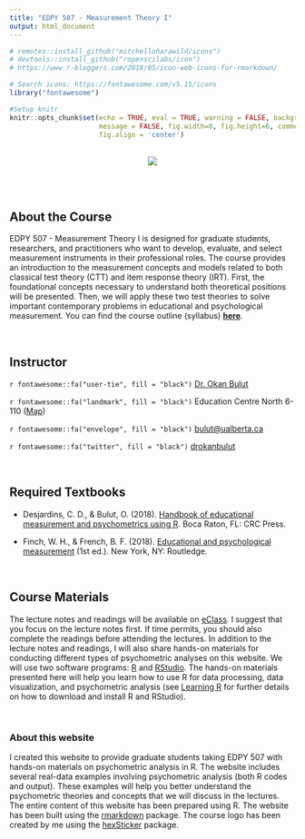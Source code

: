 ```yaml
---
title: "EDPY 507 - Measurement Theory I"
output: html_document
---
```


```r
# remotes::install_github("mitchelloharawild/icons")
# devtools::install_github("ropenscilabs/icon")
# https://www.r-bloggers.com/2018/05/icon-web-icons-for-rmarkdown/

# Search icons: https://fontawesome.com/v5.15/icons
library("fontawesome")

#Setup knitr
knitr::opts_chunk$set(echo = TRUE, eval = TRUE, warning = FALSE, background = "gray85",
                      message = FALSE, fig.width=8, fig.height=6, comment = NA,
                      fig.align = 'center')
```


<br>
<center>
![](figures/sticker.png)
</center>
<br>
<br>

## About the Course

EDPY 507 - Measurement Theory I is designed for graduate students, researchers, and practitioners who want to develop, evaluate, and select measurement instruments in their professional roles. The course provides an introduction to the measurement concepts and models related to both classical test theory (CTT) and item response theory (IRT). First, the foundational concepts necessary to understand both theoretical positions will be presented. Then, we will apply these two test theories to solve important contemporary problems in educational and psychological measurement. You can find the course outline (syllabus) [**here**](resources/EDPY 507_Winter 2022.pdf).

<br>

## Instructor

`r fontawesome::fa("user-tie", fill = "black")` [Dr. Okan Bulut](https://sites.google.com/ualberta.ca/okanbulut/)

`r fontawesome::fa("landmark", fill = "black")` Education Centre North 6-110 ([Map](https://www.ualberta.ca/maps.html?l=53.52324945573952,-113.52463416989659&z=17&campus=north_campus&b=edNorth))

`r fontawesome::fa("envelope", fill = "black")` <bulut@ualberta.ca>

`r fontawesome::fa("twitter", fill = "black")` [drokanbulut](https://twitter.com/drokanbulut)


<br>

## Required Textbooks

- Desjardins, C. D., & Bulut, O. (2018). [Handbook of educational measurement and psychometrics using R](https://www.routledge.com/Handbook-of-Educational-Measurement-and-Psychometrics-Using-R/Desjardins-Bulut/p/book/9780367734671). Boca Raton, FL: CRC Press.

- Finch, W. H., & French, B. F. (2018). [Educational and psychological measurement](ttps://doi.org/10.4324/9781315650951) (1st ed.). New York, NY: Routledge.

<br>

## Course Materials

The lecture notes and readings will be available on [eClass](https://eclass.srv.ualberta.ca). I suggest that you focus on the lecture notes first. If time permits, you should also complete the readings before attending the lectures. In addition to the lecture notes and readings, I will also share hands-on materials for conducting different types of psychometric analyses on this website. We will use two software programs: [R](https://cran.r-project.org/) and [RStudio](https://www.rstudio.com/). The hands-on materials presented here will help you learn how to use R for data processing, data visualization, and psychometric analysis (see [Learning R](https://okanbulut.github.io/edpy507/intro-to-r.html) for further details on how to download and install R and RStudio).

<br>

### About this website

I created this website to provide graduate students taking EDPY 507 with hands-on materials on psychometric analysis in R. The website includes several real-data examples involving psychometric analysis (both R codes and output). These examples will help you better understand the psychometric theories and concepts that we will discuss in the lectures. The entire content of this website has been prepared using R. The website has been built using the [rmarkdown](https://rmarkdown.rstudio.com/) package. The course logo has been created by me using the [hexSticker](https://github.com/GuangchuangYu/hexSticker) package.
